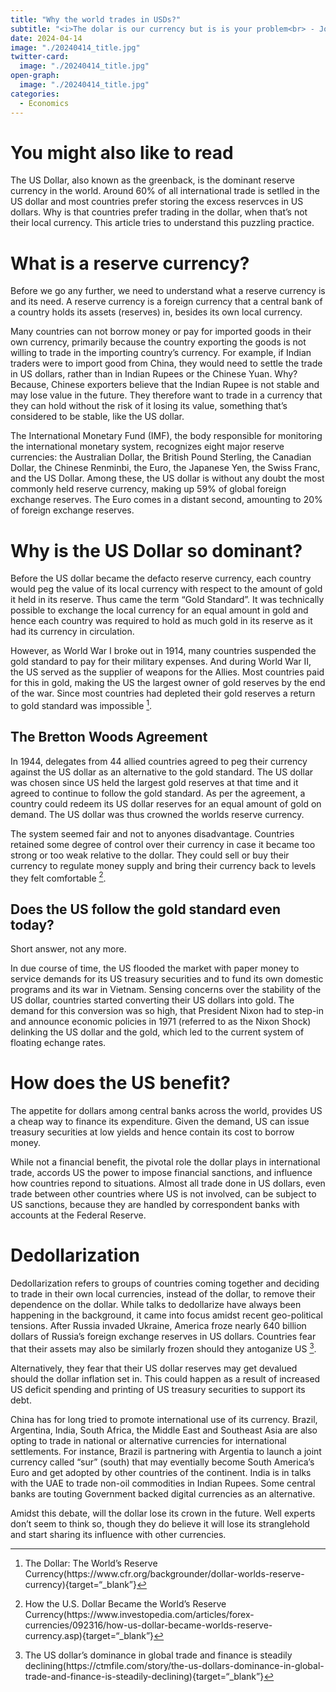 ```yaml
---
title: "Why the world trades in USDs?"
subtitle: "<i>The dolar is our currency but is is your problem<br> - John Connally, US Treasury Secretary</i>"
date: 2024-04-14
image: "./20240414_title.jpg"
twitter-card:
  image: "./20240414_title.jpg"
open-graph:
  image: "./20240414_title.jpg"
categories:
  - Economics
---
```


# You might also like to read
The US Dollar, also known as the greenback, is the dominant reserve currency in the world. Around 60% of all international trade is setlled in the US dollar and most countries prefer storing the excess reservces in US dollars. Why is that countries prefer trading in the dollar, when that's not their local currency. This article tries to understand this puzzling practice.

# What is a reserve currency?
Before we go any further, we need to understand what a reserve currency is and its need. A reserve currency is a foreign currency that a central bank of a country holds its assets (reserves) in, besides its own local currency.

Many countries can not borrow money or pay for imported goods in their own currency, primarily because the country exporting the goods is not willing to trade in the importing country's currency. For example, if Indian traders were to import good from China, they would need to settle the trade in US dollars, rather than in Indian Rupees or the Chinese Yuan. Why? Because, Chinese exporters believe that the Indian Rupee is not stable and may lose value in the future. They therefore want to trade in a currency that they can hold without the risk of it losing its value, something that's considered to be stable, like the US dollar. 
 
The International Monetary Fund (IMF), the body responsible for monitoring the international monetary system, recognizes eight major reserve currencies: the Australian Dollar, the British Pound Sterling, the Canadian Dollar, the Chinese Renminbi, the Euro, the Japanese Yen, the Swiss Franc, and the US Dollar. Among these, the US dollar is without any doubt the most commonly held reserve currency, making up 59% of global foreign exchange reserves. The Euro comes in a distant second, amounting to 20% of foreign exchange reserves.

# Why is the US Dollar so dominant?
Before the US dollar became the defacto reserve currency, each country would peg the value of its local currency with respect to the amount of gold it held in its reserve. Thus came the term "Gold Standard". It was technically possible to exchange the local currency for an equal amount in gold and hence each country was required to hold as much gold in its reserve as it had its currency in circulation. 

However, as World War I broke out in 1914, many countries suspended the gold standard to pay for their military expenses. And during World War II, the US served as the supplier of weapons for the Allies. Most countries paid for this in gold, making the US the largest owner of gold reserves by the end of the war. Since most countries had depleted their gold reserves a return to gold standard was impossible [^1].

## The Bretton Woods Agreement
In 1944, delegates from 44 allied countries agreed to peg their currency against the US dollar as an alternative to the gold standard. The US dollar was chosen since US held the largest gold reserves at that time and it agreed to continue to follow the gold standard. As per the agreement, a country could redeem its US dollar reserves for an equal amount of gold on demand. The US dollar was thus crowned the worlds reserve currency. 

The system seemed fair and not to anyones disadvantage. Countries retained some degree of control over their currency in case it became too strong or too weak relative to the dollar. They could sell or buy their currency to regulate money supply and bring their currency back to levels they felt comfortable  [^2]. 

## Does the US follow the gold standard even today?
Short answer, not any more. 

In due course of time, the US flooded the market with paper money to service demands for its US treasury securities and to fund its own domestic programs and its war in Vietnam. Sensing concerns over the stability of the US dollar, countries started converting their US dollars into gold. The demand for this conversion was so high, that President Nixon had to step-in and announce economic policies in 1971 (referred to as the Nixon Shock) delinking the US dollar and the gold, which led to the current system of floating echange rates.

# How does the US benefit?
The appetite for dollars among central banks across the world, provides US a cheap way to finance its expenditure. Given the demand, US can issue treasury securities at low yields and hence contain its cost to borrow money.

While not a financial benefit, the pivotal role the dollar plays in international trade, accords US the power to impose financial sanctions, and influence how countries repond to situations. Almost all trade done in US dollars, even trade between other countries where US is not involved, can be subject to US sanctions, because they are handled by correspondent banks with accounts at the Federal Reserve.

# Dedollarization
Dedollarization refers to groups of countries coming together and deciding to trade in their own local currencies, instead of the dollar, to remove their dependence on the dollar. While talks to dedollarize have always been happening in the background, it came into focus amidst recent geo-political tensions. After Russia invaded Ukraine, America froze nearly 640 billion dollars of Russia's foreign exchange reserves in US dollars. Countries fear that their assets may also be similarly frozen should they antoganize US [^3].

Alternatively, they fear that their US dollar reserves may get devalued should the dollar inflation set in. This could happen as a result of increased US deficit spending and printing of US treasury securities to support its debt.

China has for long tried to promote international use of its currency. Brazil, Argentina, India, South Africa, the Middle East and Southeast Asia are also opting to trade in national or alternative currencies for international settlements. For instance, Brazil is partnering with Argentia to launch a joint currency called "sur" (south) that may eventially become South America's Euro and get adopted by other countries of the continent. India is in talks with the UAE to trade non-oil commodities in Indian Rupees. Some central banks are touting Government backed digital currencies as an alternative. 

Amidst this debate, will the dollar lose its crown in the future. Well experts don't seem to think so, though they do believe it will lose its stranglehold and start sharing its influence with other currencies.

[^1]: The Dollar: The World’s Reserve Currency(https://www.cfr.org/backgrounder/dollar-worlds-reserve-currency){target="_blank"}
[^2]: How the U.S. Dollar Became the World's Reserve Currency(https://www.investopedia.com/articles/forex-currencies/092316/how-us-dollar-became-worlds-reserve-currency.asp){target="_blank"}
[^3]: The US dollar’s dominance in global trade and finance is steadily declining(https://ctmfile.com/story/the-us-dollars-dominance-in-global-trade-and-finance-is-steadily-declining){target="_blank"}